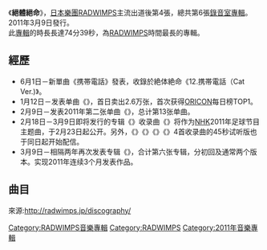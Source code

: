 {{unreferenced|time=2012-01-26T04:46:25+00:00}}
{{Infobox album 
| Name        = 絕體絕命
| Type        = studio
| Artist      = [[RADWIMPS|RADWIMPS]]
| Cover       =
| Alt         = 
| Released    = {{start date|2011|03|09}}<br /><small>(see [[#Release_history|release history]])</small>
| Recorded    = 2009—2011
| Genre       = [[J-POP|J-POP]], [[另類搖滾|另類搖滾]], [[民謠搖滾|民謠搖滾]]
| Length      = 74:39
| Label       = [[EMI|EMI]]
| Chart position = *週間最高順位2位（[[Oricon|Oricon]]）
*2011年3月度月間3位（Oricon）
*2011年4月度月間20位（Oricon）
*2011年上半期13位（Oricon）
*2011年間25位（Oricon）
| Last album  = ''[[アルトコロニーの定理|アルトコロニーの定理]]'' <br /> (2009)
| This album  = '''絕體絕命'''<br /> (2011)
| Next album  = ''[[×と○と罪と|×と○と罪と]]'' <br /> (2013)
}}

《'''絕體絕命'''》，[[日本|日本]][[樂團|樂團]][[RADWIMPS|RADWIMPS]]主流出道後第4張，總共第6張[[錄音室專輯|錄音室專輯]]。2011年3月9日發行。<br>
此[[專輯|專輯]]的時長長達74分39秒，為[[RADWIMPS|RADWIMPS]]時間最長的專輯。
== 經歷 ==
*6月1日－新單曲《携帯電話》發表，收錄於絶体絶命《12.携帯電話（Cat Ver.)》。
*1月12日－发表单曲《{{lang|ja|DADA}}》，首日卖出2.6万张，首次获得[[ORICON|ORICON]]每日榜TOP1。
*2月9日－发表2011年第二张单曲《{{lang|ja|狭心症}}》，总计第13张单曲。
*2月18日－3月9日即将发行的专辑《{{lang|ja|絶体絶命}}》收录曲《{{lang|ja|君と羊と青}}》将作为[[NHK|NHK]]2011年足球节目主题曲，于2月23日起公开。另外，《{{lang|ja|君と羊と青}}》《{{lang|ja|透明人間18号}}》《{{lang|ja|学芸会}}》《{{lang|ja|だいだらぼっち}}》4首收录曲的45秒试听版也于同日起开始配信。
*3月9日－相隔两年再次发表专辑《{{lang|ja|絶体絶命}}》，合计第六张专辑，分初回及通常两个版本。实现2011年连续3个月发表作品。
== 曲目 ==

{{tracklist
| all_writing     = 野田洋次郎
| total_length    = 74:39

| title1          = DADA（dadadada Ver.)
| length1         = 3:50

| title2          = 透明人間18号
| length2         = 4:25

| title3          = 君と羊と青
| length3         = 2:42

| title4          = だいだらぼっち
| length4         = 6:03

| title5          = 学芸会
| length5         = 4:36

| title6          = 狭心症
| length6         = 6:50

| title7          = グラウンドゼロ
| length7         = 4:28

| title8          = π
| length8         = 3:22

| title9          = G行為
| length9         = 4:02

| title10         = DUGOUT
| length10        = 4:22

| title11         = ものもらい
| length11        = 5:18

| title12         = 携帯電話（Cat Ver.)
| length12        = 4:25

| title13         = 億万笑者
| length13        = 4:36

| title14         = 救世主
| length14        = 6:21

| title15         = Hidden Track
| length15        = 9:09
}}
來源:http://radwimps.jp/discography/

{{RADWIMPS}}
{{DEFAULTSORT:Zettai Zetsumei}}
[[Category:RADWIMPS音樂專輯|Category:RADWIMPS音樂專輯]]
[[Category:RADWIMPS|Category:RADWIMPS]]
[[Category:2011年音樂專輯|Category:2011年音樂專輯]]
